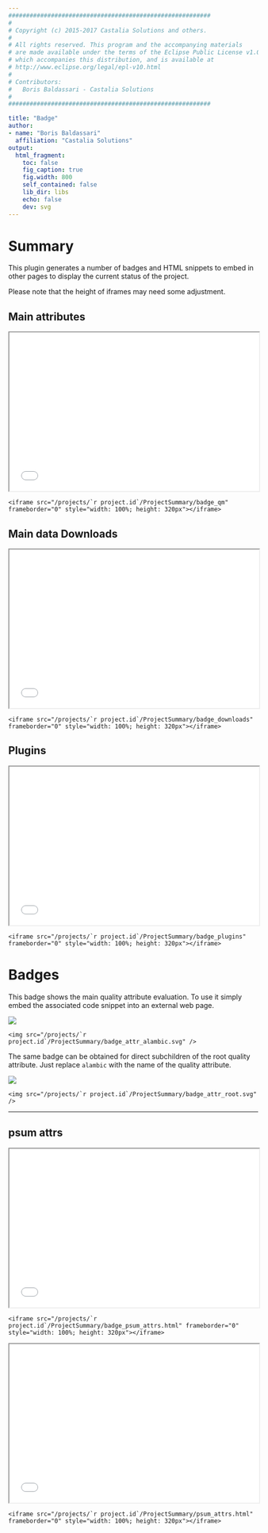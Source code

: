 ```yaml
---
#########################################################
#
# Copyright (c) 2015-2017 Castalia Solutions and others.
#
# All rights reserved. This program and the accompanying materials
# are made available under the terms of the Eclipse Public License v1.0
# which accompanies this distribution, and is available at
# http://www.eclipse.org/legal/epl-v10.html
#
# Contributors:
#   Boris Baldassari - Castalia Solutions
#
#########################################################

title: "Badge"
author:
- name: "Boris Baldassari"
  affiliation: "Castalia Solutions"
output:
  html_fragment:
    toc: false
    fig_caption: true
    fig.width: 800
    self_contained: false
    lib_dir: libs
    echo: false
    dev: svg
---
```


# Summary

This plugin generates a number of badges and HTML snippets to embed in other pages to display the current status of the project.

Please note that the height of iframes may need some adjustment.

<div class="row"><div class="col-md-4">

## Main attributes

<iframe src="/projects/`r project.id`/ProjectSummary/badge_qm" frameborder="1" style="width: 100%; height: 320px" scrolling="no"></iframe>

```<iframe src="/projects/`r project.id`/ProjectSummary/badge_qm" frameborder="0" style="width: 100%; height: 320px"></iframe>```

</div><div class="col-md-4">

## Main data Downloads

<iframe src="/projects/`r project.id`/ProjectSummary/badge_downloads" frameborder="1" style="width: 100%; height: 320px" scrolling="no"></iframe>

```<iframe src="/projects/`r project.id`/ProjectSummary/badge_downloads" frameborder="0" style="width: 100%; height: 320px"></iframe>```

</div><div class="col-md-4">

## Plugins

<iframe src="/projects/`r project.id`/ProjectSummary/badge_plugins" frameborder="1" style="width: 100%; height: 320px" scrolling="no"></iframe>

```<iframe src="/projects/`r project.id`/ProjectSummary/badge_plugins" frameborder="0" style="width: 100%; height: 320px"></iframe>```


</div></div>

# Badges

<div class="row"><div class="col-md-6">

This badge shows the main quality attribute evaluation. To use it simply embed the associated code snippet into an external web page.

<img src="/projects/`r project.id`/ProjectSummary/badge_attr_alambic.svg" />

```<img src="/projects/`r project.id`/ProjectSummary/badge_attr_alambic.svg" />```

</div><div class="col-md-6">

The same badge can be obtained for direct subchildren of the root quality attribute. Just replace `alambic` with the name of the quality attribute.

<img src="/projects/`r project.id`/ProjectSummary/badge_attr_root.svg" />

```<img src="/projects/`r project.id`/ProjectSummary/badge_attr_root.svg" />```

</div></div>

-----

## psum attrs

<div class="row"><div class="col-md-4">
<iframe src="/projects/`r project.id`/ProjectSummary/badge_psum_attrs.html" frameborder="1" style="width: 100%; height: 320px" scrolling="no"></iframe>

```<iframe src="/projects/`r project.id`/ProjectSummary/badge_psum_attrs.html" frameborder="0" style="width: 100%; height: 320px"></iframe>```

</div><div class="col-md-6">

<iframe src="/projects/`r project.id`/ProjectSummary/psum_attrs.html" frameborder="1" style="width: 100%; height: 320px" scrolling="no"></iframe>

```<iframe src="/projects/`r project.id`/ProjectSummary/psum_attrs.html" frameborder="0" style="width: 100%; height: 320px"></iframe>```

</div></div>